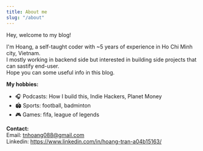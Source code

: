 ```yaml
---
title: About me
slug: "/about"
---
```


Hey, welcome to my blog!

I'm Hoang, a self-taught coder with ~5 years of experience in Ho Chi Minh city, Vietnam.  
I mostly working in backend side but interested in building side projects that can sastify end-user.  
Hope you can some useful info in this blog.

**My hobbies:**

- 🎧 Podcasts: How I build this, Indie Hackers, Planet Money
- 🏟️ Sports: football, badminton
- 🎮 Games: fifa, league of legends

**Contact:**  
Email: tnhoang088@gmail.com  
Linkedin: https://www.linkedin.com/in/hoang-tran-a04b15163/
